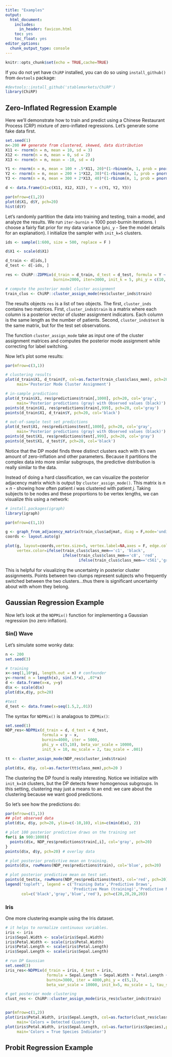 ```yaml
---
title: "Examples"
output:
  html_document:
    includes:
      in_header: favicon.html
    toc: yes
    toc_float: yes
editor_options: 
  chunk_output_type: console
---
```


<script>
   $(document).ready(function() {
     $head = $('#header');
     $head.prepend('<img src=\"logo.png\" style=\"float: right;width: 150px;\"/>')
   });
</script>


```r
knitr::opts_chunk$set(echo = TRUE,cache=TRUE)
```

If you do not yet have `ChiRP` installed, you can do so using `install_github()` from `devtools` package:

```r
#devtools::install_github('stablemarkets/ChiRP')
library(ChiRP)
```

## Zero-Inflated Regression Example
Here we'll demonstrate how to train and predict using a Chinese Restaurant Process (CRP) mixture of zero-inflated regressions. Let's generate some fake data first.

```r
set.seed(1)
n<-200 ## generate from clustered, skewed, data distribution
X11 <- rnorm(n = n, mean = 10, sd = 3)
X12 <- rnorm(n = n, mean = 0, sd = 2)
X13 <- rnorm(n = n, mean = -10, sd = 4)

Y1 <- rnorm(n = n, mean = 100 + .5*X11, 20)*(1-rbinom(n, 1, prob = pnorm( -10 + 1*X11 ) ))
Y2 <- rnorm(n = n, mean = 200 + 1*X12, 30)*(1-rbinom(n, 1, prob = pnorm( 1 + .05*X12 ) ))
Y3 <- rnorm(n = n, mean = 300 + 2*X13, 40)*(1-rbinom(n, 1, prob = pnorm( -3 -.2*X13 ) ))

d <- data.frame(X1=c(X11, X12, X13), Y = c(Y1, Y2, Y3))

par(mfrow=c(1,2))
plot(d$X1, d$Y, pch=20)
hist(d$Y)
```

Let's randomly partition the data into training and testing, train a model, and analyze the results. We run `iter-burnin`$=1000$ post-burnin iterations. I choose a fairly flat prior for my data variance (`phi_y` - See the model details for an explanation).  I initialize the sampler with `init_k=5` clusters.

```r
ids <- sample(1:600, size = 500, replace = F )

d$X1 <- scale(d$X1)

d_train <- d[ids,]
d_test <- d[-ids, ]

res <- ChiRP::ZDPMix(d_train = d_train, d_test = d_test, formula = Y ~ X1,
                     burnin=2000, iter=3000, init_k = 5, phi_y = c(10, 10000))

# compute the posterior model cluster assignment
train_clus <- ChiRP::cluster_assign_mode(res$cluster_inds$train)
```

The results objects `res` is a list of two objects. The first, `cluster_inds` contains two matrices. First, `cluster_inds$train` is a matrix where each column is a posterior vector of cluster assignment indicators. Each column is the same length as the number of patients. Second, `cluster_inds$test` is the same matrix, but for the test set observations. 

The function `cluster_assign_mode` take as input one of the cluster assignment matrices and computes the posterior mode assignment while correcting for label switching.

Now let's plot some results:
```r
par(mfrow=c(3,1))

# clustering results
plot(d_train$X1, d_train$Y, col=as.factor(train_clus$class_mem), pch=20,
     main='Posterior Mode Cluster Assignment')

# in-sample predictions
plot(d_train$X1, res$predictions$train[,1000], pch=20, col='gray',
     main='Posterior predictions (gray) with Observed values (black)')
points(d_train$X1, res$predictions$train[,999], pch=20, col='gray')
points(d_train$X1, d_train$Y, pch=20, col='black')

# out-of-sample test set predictions
plot(d_test$X1, res$predictions$test[,1000], pch=20, col='gray',
     main='Posterior predictions (gray) with Observed values (black)')
points(d_test$X1, res$predictions$test[,999], pch=20, col='gray')
points(d_test$X1, d_test$Y, pch=20, col='black')
```

Notice that the DP model finds three distinct clusters each with it's own amount of zero-inflation and other parameters. Because it partitions the complex data into more similar subgroups, the predictive distribution is really similar to the data.

Instead of doing a hard classification, we can visualize the posterior adjacency matrix which is output by `cluster_assign_mode()`. This matrix is $n \times n$ - showing how often patient $i$ was clustered with patient $j$. Taking subjects to be nodes and these proportions to be vertex lengths, we can visualize this using a network:

```r
# install.packages(igraph)
library(igraph)

par(mfrow=c(1,1))

g <- graph_from_adjacency_matrix(train_clus$adjmat, diag = F,mode='undirected', weighted=T)
coords <- layout.auto(g)

plot(g, layout=coords,vertex.size=5, vertex.label=NA,axes = F, edge.color='gray87',edge.width=1,
     vertex.color=ifelse(train_clus$class_mem=='c1', 'black',
                         ifelse(train_clus$class_mem=='c8', 'red',
                                ifelse(train_clus$class_mem=='c561','green','blue'))) )
```

This is helpful for visualizing the uncertainty in posterior cluster assignments. Points between two clumps represent subjects who frequently switched between the two clusters...thus there is significant uncertainty about with whom they belong.

## Gaussian Regression Example
Now let's look at the `NDPMix()` function for implementing a Gaussian regression (no zero inflation).

### Sin() Wave

Let's simulate some wonky data:
```r
n <- 200
set.seed(3)

# training 
x<-seq(1,10*pi, length.out = n) # confounder
y<-rnorm( n = length(x), sin(.5*x), .07*x)
d <- data.frame(x=x, y=y)
d$x <- scale(d$x)
plot(d$x,d$y, pch=20)

#test
d_test <- data.frame(x=seq(1.5,2,.01))
```

The syntax for `NDPMix()` is analagous to `ZDPMix()`:
```r

set.seed(1)
NDP_res<-NDPMix(d_train = d, d_test = d_test,
                formula = y ~ x,
                burnin=4000, iter = 5000,
                phi_y = c(5,10), beta_var_scale = 10000, 
                init_k = 10, mu_scale = 2, tau_scale = .001)

tt <- cluster_assign_mode(NDP_res$cluster_inds$train)

plot(d$x, d$y, col=as.factor(tt$class_mem),pch=20 )
```

The clustering the DP found is really interesting. Notice we initialize with `init_k=10` clusters, but the DP detects fewer homogenous subgroups. In this setting, clustering may just a means to an end: we care about the clustering because we want good predictions.

So let's see how the predictions do:
```r
par(mfrow=c(1,1))
## plot observed data
plot(d$x, d$y, pch=20, ylim=c(-10,10), xlim=c(min(d$x), 2))

# plot 100 posterior predictive draws on the training set
for(i in 900:1000){
  points(d$x, NDP_res$predictions$train[,i], col='gray', pch=20)  
}
points(d$x, d$y, pch=20) # overlay data

# plot posterior predictive mean on training.
points(d$x, rowMeans(NDP_res$predictions$train), col='blue', pch=20)

# plot posterior predictive mean on test set.
points(d_test$x, rowMeans(NDP_res$predictions$test), col='red', pch=20)
legend('topleft', legend = c('Training Data','Predictive Draws',
                             'Predictive Mean (training)','Predictive Mean (test)' ),
       col=c('black','gray','blue','red'), pch=c(20,20,20,20))
```

### Iris

One more clustering example using the Iris dataset.
```r
# it helps to normalize continuous variables.
iris <- iris
iris$Sepal.Width <- scale(iris$Sepal.Width)
iris$Petal.Width <- scale(iris$Petal.Width)
iris$Petal.Length <- scale(iris$Petal.Length)
iris$Sepal.Length <- scale(iris$Sepal.Length)

# run DP Gaussian
set.seed(3)
iris_res<-NDPMix(d_train = iris, d_test = iris,
                  formula = Sepal.Length ~ Sepal.Width + Petal.Length + Petal.Width,
                  burnin=3000, iter = 4000,phi_y = c(5,1),
                  beta_var_scale = 10000, init_k=5, mu_scale = 1, tau_scale = .5)

# get posterior mode clustering
clust_res <- ChiRP::cluster_assign_mode(iris_res$cluster_inds$train)


par(mfrow=c(1,2))
plot(iris$Petal.Width, iris$Sepal.Length, col=as.factor(clust_res$class_mem),pch=20,
     main='Colors = Detected CLusters')
plot(iris$Petal.Width, iris$Sepal.Length, col=as.factor(iris$Species),pch=20,
     main='Colors = True Species Indicator')
```

## Probit Regression Example


